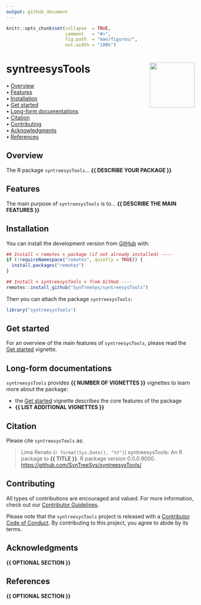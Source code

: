 ```yaml
---
output: github_document
---
```


<!-- README.md is generated from README.Rmd. Please edit that file -->


```r
knitr::opts_chunk$set(collapse  = TRUE,
                      comment   = "#>",
                      fig.path  = "man/figures/",
                      out.width = "100%")
```



syntreesysTools <img src="man/figures/package-sticker.png" align="right" style="float:right; height:120px;"/>
=========================================================

<!-- badges: start -->
<!-- badges: end -->



<p align="left">
  • <a href="#overview">Overview</a><br>
  • <a href="#features">Features</a><br>
  • <a href="#installation">Installation</a><br>
  • <a href="#get-started">Get started</a><br>
  • <a href="#long-form-documentations">Long-form documentations</a><br>
  • <a href="#citation">Citation</a><br>
  • <a href="#contributing">Contributing</a><br>
  • <a href="#acknowledgments">Acknowledgments</a><br>
  • <a href="#references">References</a>
</p>



## Overview


The R package `syntreesysTools`... **{{ DESCRIBE YOUR PACKAGE }}**



## Features

The main purpose of `syntreesysTools` is to... **{{ DESCRIBE THE MAIN FEATURES }}**



## Installation

You can install the development version from [GitHub](https://github.com/) with:

```r
## Install < remotes > package (if not already installed) ----
if (!requireNamespace("remotes", quietly = TRUE)) {
  install.packages("remotes")
}

## Install < syntreesysTools > from GitHub ----
remotes::install_github("SynTreeSys/syntreesysTools")
```

Then you can attach the package `syntreesysTools`:

```r
library("syntreesysTools")
```



## Get started

For an overview of the main features of `syntreesysTools`, please read the 
[Get started](https://SynTreeSys.github.io/syntreesysTools/articles/syntreesysTools.html)
vignette.



## Long-form documentations

`syntreesysTools` provides **{{ NUMBER OF VIGNETTES }}** vignettes to learn more about the package:

- the [Get started](https://SynTreeSys.github.io/syntreesysTools/articles/syntreesysTools.html)
vignette describes the core features of the package
- **{{ LIST ADDITIONAL VIGNETTES }}**



## Citation

Please cite `syntreesysTools` as: 

> Lima Renato (`r format(Sys.Date(), "%Y")`) syntreesysTools: An R 
package to **{{ TITLE }}**. R package version 0.0.0.9000. 
<https://github.com/SynTreeSys/syntreesysTools/>



## Contributing

All types of contributions are encouraged and valued. For more information, 
check out our [Contributor Guidelines](https://github.com/SynTreeSys/syntreesysTools/blob/main/CONTRIBUTING.md).

Please note that the `syntreesysTools` project is released with a 
[Contributor Code of Conduct](https://contributor-covenant.org/version/2/1/CODE_OF_CONDUCT.html). 
By contributing to this project, you agree to abide by its terms.



## Acknowledgments

**{{ OPTIONAL SECTION }}**



## References

**{{ OPTIONAL SECTION }}**
